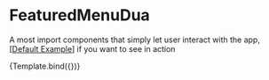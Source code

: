 
<Meta title="Components/FeaturedMenuDua" />

# FeaturedMenuDua

A most import components that simply let user interact with the app,[[Default Example](/docs/components-FeaturedMenuDua-example--default)] if you want to see in action


<Story name="Introduction" args={{}}>
  {Template.bind({})}
</Story>
